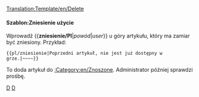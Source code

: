 [[Translation:Template/en/Delete]]
<noinclude></noinclude>{{en/ambox| type  = delete
| text  = Ten artykuł jest w trakcie zniesienia.<p><strong>Powód:</strong> {{{1|Bez wsparcia}}}</p><p><strong>Żądanie:</strong> {{{2|Uzupełnień braków }}}</p>
}}<includeonly>{{{3|<!--[[Category:Requests for deletion]]-->[[Category:en/Znoszone]]}}}</includeonly><noinclude>

====Szablon:Zniesienie użycie====
Wprowadź <nowiki>{{</nowiki>'''zniesienie/Pl'''|''powód''|''user''<nowiki>}}</nowiki> u góry artykułu, który ma zamiar być zniesiony. Przykład:
<pre>{{pl/zniesienie|Poprzedni artykuł, nie jest już dostępny w grze.|~~~~}}</pre>
To doda artykuł do <!--[[:Category:Requests for deletion]]-->[[:Category:en/Znoszone]]. Administrator później sprawdzi prośbę.

<!--[[Category:Templates|D]][[Category:Message boxes|D]]-->[[Category:pl/Szablony|D]][[Category:pl/InfoBox|D]]</noinclude>
